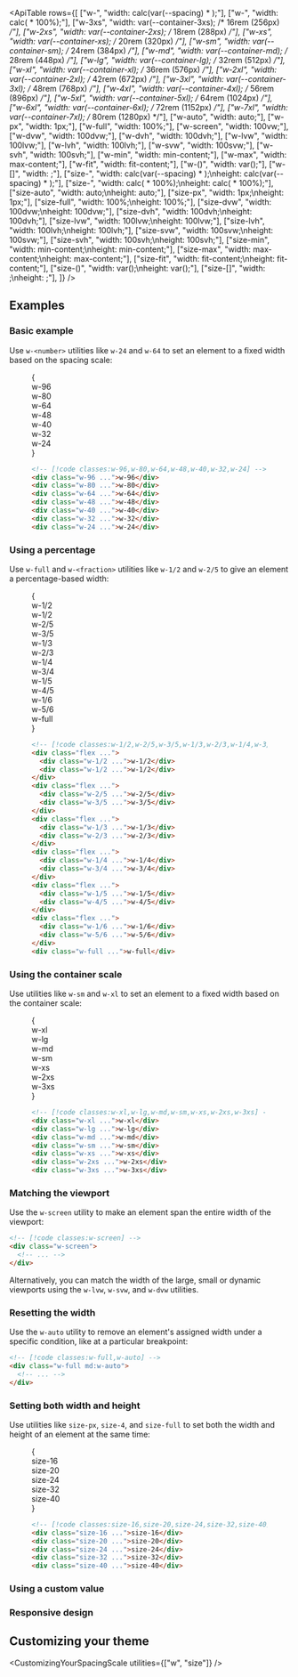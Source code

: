 

<ApiTable
  rows={[
    ["w-<number>", "width: calc(var(--spacing) * <number>);"],
    ["w-<fraction>", "width: calc(<fraction> * 100%);"],
    ["w-3xs", "width: var(--container-3xs); /* 16rem (256px) */"],
    ["w-2xs", "width: var(--container-2xs); /* 18rem (288px) */"],
    ["w-xs", "width: var(--container-xs); /* 20rem (320px) */"],
    ["w-sm", "width: var(--container-sm); /* 24rem (384px) */"],
    ["w-md", "width: var(--container-md); /* 28rem (448px) */"],
    ["w-lg", "width: var(--container-lg); /* 32rem (512px) */"],
    ["w-xl", "width: var(--container-xl); /* 36rem (576px) */"],
    ["w-2xl", "width: var(--container-2xl); /* 42rem (672px) */"],
    ["w-3xl", "width: var(--container-3xl); /* 48rem (768px) */"],
    ["w-4xl", "width: var(--container-4xl); /* 56rem (896px) */"],
    ["w-5xl", "width: var(--container-5xl); /* 64rem (1024px) */"],
    ["w-6xl", "width: var(--container-6xl); /* 72rem (1152px) */"],
    ["w-7xl", "width: var(--container-7xl); /* 80rem (1280px) */"],
    ["w-auto", "width: auto;"],
    ["w-px", "width: 1px;"],
    ["w-full", "width: 100%;"],
    ["w-screen", "width: 100vw;"],
    ["w-dvw", "width: 100dvw;"],
    ["w-dvh", "width: 100dvh;"],
    ["w-lvw", "width: 100lvw;"],
    ["w-lvh", "width: 100lvh;"],
    ["w-svw", "width: 100svw;"],
    ["w-svh", "width: 100svh;"],
    ["w-min", "width: min-content;"],
    ["w-max", "width: max-content;"],
    ["w-fit", "width: fit-content;"],
    ["w-(<custom-property>)", "width: var(<custom-property>);"],
    ["w-[<value>]", "width: <value>;"],
    ["size-<number>", "width: calc(var(--spacing) * <number>);\nheight: calc(var(--spacing) * <number>);"],
    ["size-<fraction>", "width: calc(<fraction> * 100%);\nheight: calc(<fraction> * 100%);"],
    ["size-auto", "width: auto;\nheight: auto;"],
    ["size-px", "width: 1px;\nheight: 1px;"],
    ["size-full", "width: 100%;\nheight: 100%;"],
    ["size-dvw", "width: 100dvw;\nheight: 100dvw;"],
    ["size-dvh", "width: 100dvh;\nheight: 100dvh;"],
    ["size-lvw", "width: 100lvw;\nheight: 100lvw;"],
    ["size-lvh", "width: 100lvh;\nheight: 100lvh;"],
    ["size-svw", "width: 100svw;\nheight: 100svw;"],
    ["size-svh", "width: 100svh;\nheight: 100svh;"],
    ["size-min", "width: min-content;\nheight: min-content;"],
    ["size-max", "width: max-content;\nheight: max-content;"],
    ["size-fit", "width: fit-content;\nheight: fit-content;"],
    ["size-(<custom-property>)", "width: var(<custom-property>);\nheight: var(<custom-property>);"],
    ["size-[<value>]", "width: <value>;\nheight: <value>;"],
  ]}
/>

## Examples

### Basic example

Use `w-<number>` utilities like `w-24` and `w-64` to set an element to a fixed width based on the spacing scale:

<Figure>

<Example>
  {
    <div className="flex justify-center">
      <div className="space-y-4 text-center font-mono text-xs font-bold text-white">
        <div className="hidden w-96 rounded-lg bg-blue-500 px-4 py-2 sm:block">w-96</div>
        <div className="hidden w-80 rounded-lg bg-blue-500 px-4 py-2 sm:block">w-80</div>
        <div className="hidden w-64 rounded-lg bg-blue-500 px-4 py-2 sm:block">w-64</div>
        <div className="w-48 rounded-lg bg-blue-500 px-4 py-2">w-48</div>
        <div className="w-40 rounded-lg bg-blue-500 px-4 py-2">w-40</div>
        <div className="w-32 rounded-lg bg-blue-500 px-4 py-2">w-32</div>
        <div className="w-24 rounded-lg bg-blue-500 px-4 py-2">w-24</div>
      </div>
    </div>
  }
</Example>

```html
<!-- [!code classes:w-96,w-80,w-64,w-48,w-40,w-32,w-24] -->
<div class="w-96 ...">w-96</div>
<div class="w-80 ...">w-80</div>
<div class="w-64 ...">w-64</div>
<div class="w-48 ...">w-48</div>
<div class="w-40 ...">w-40</div>
<div class="w-32 ...">w-32</div>
<div class="w-24 ...">w-24</div>
```

</Figure>

### Using a percentage

Use `w-full` and `w-<fraction>` utilities like `w-1/2` and `w-2/5` to give an element a percentage-based width:

<Figure>

<Example>
  {
    <div className="space-y-4 font-mono text-xs font-bold text-white">
      <div className="flex gap-x-4">
        <div className="w-1/2 rounded-lg bg-violet-500 px-4 py-2 text-center">w-1/2</div>
        <div className="w-1/2 rounded-lg bg-violet-500 px-4 py-2 text-center">w-1/2</div>
      </div>
      <div className="flex gap-x-4">
        <div className="w-2/5 rounded-lg bg-violet-500 px-4 py-2 text-center">w-2/5</div>
        <div className="w-3/5 rounded-lg bg-violet-500 px-4 py-2 text-center">w-3/5</div>
      </div>
      <div className="flex gap-x-4">
        <div className="w-1/3 rounded-lg bg-violet-500 px-4 py-2 text-center">w-1/3</div>
        <div className="w-2/3 rounded-lg bg-violet-500 px-4 py-2 text-center">w-2/3</div>
      </div>
      <div className="hidden gap-x-4 sm:flex">
        <div className="w-1/4 rounded-lg bg-violet-500 px-4 py-2 text-center">w-1/4</div>
        <div className="w-3/4 rounded-lg bg-violet-500 px-4 py-2 text-center">w-3/4</div>
      </div>
      <div className="hidden gap-x-4 sm:flex">
        <div className="w-1/5 rounded-lg bg-violet-500 px-4 py-2 text-center">w-1/5</div>
        <div className="w-4/5 rounded-lg bg-violet-500 px-4 py-2 text-center">w-4/5</div>
      </div>
      <div className="hidden gap-x-4 sm:flex">
        <div className="w-1/6 rounded-lg bg-violet-500 px-4 py-2 text-center">w-1/6</div>
        <div className="w-5/6 rounded-lg bg-violet-500 px-4 py-2 text-center">w-5/6</div>
      </div>
      <div className="w-full rounded-lg bg-violet-500 px-4 py-2 text-center font-mono text-white">w-full</div>
    </div>
  }
</Example>

```html
<!-- [!code classes:w-1/2,w-2/5,w-3/5,w-1/3,w-2/3,w-1/4,w-3/4,w-1/5,w-4/5,w-1/6,w-5/6,w-full] -->
<div class="flex ...">
  <div class="w-1/2 ...">w-1/2</div>
  <div class="w-1/2 ...">w-1/2</div>
</div>
<div class="flex ...">
  <div class="w-2/5 ...">w-2/5</div>
  <div class="w-3/5 ...">w-3/5</div>
</div>
<div class="flex ...">
  <div class="w-1/3 ...">w-1/3</div>
  <div class="w-2/3 ...">w-2/3</div>
</div>
<div class="flex ...">
  <div class="w-1/4 ...">w-1/4</div>
  <div class="w-3/4 ...">w-3/4</div>
</div>
<div class="flex ...">
  <div class="w-1/5 ...">w-1/5</div>
  <div class="w-4/5 ...">w-4/5</div>
</div>
<div class="flex ...">
  <div class="w-1/6 ...">w-1/6</div>
  <div class="w-5/6 ...">w-5/6</div>
</div>
<div class="w-full ...">w-full</div>
```

</Figure>

### Using the container scale

Use utilities like `w-sm` and `w-xl` to set an element to a fixed width based on the container scale:

<Figure>

<Example>
  {
    <div className="flex justify-center">
      <div className="space-y-4 text-center font-mono text-xs font-bold text-white">
        <div className="hidden w-xl rounded-lg bg-sky-500 px-4 py-2 sm:block">w-xl</div>
        <div className="hidden w-lg rounded-lg bg-sky-500 px-4 py-2 sm:block">w-lg</div>
        <div className="hidden w-md rounded-lg bg-sky-500 px-4 py-2 sm:block">w-md</div>
        <div className="w-sm rounded-lg bg-sky-500 px-4 py-2">w-sm</div>
        <div className="w-xs rounded-lg bg-sky-500 px-4 py-2">w-xs</div>
        <div className="w-2xs rounded-lg bg-sky-500 px-4 py-2">w-2xs</div>
        <div className="w-3xs rounded-lg bg-sky-500 px-4 py-2">w-3xs</div>
      </div>
    </div>
  }
</Example>

```html
<!-- [!code classes:w-xl,w-lg,w-md,w-sm,w-xs,w-2xs,w-3xs] -->
<div class="w-xl ...">w-xl</div>
<div class="w-lg ...">w-lg</div>
<div class="w-md ...">w-md</div>
<div class="w-sm ...">w-sm</div>
<div class="w-xs ...">w-xs</div>
<div class="w-2xs ...">w-2xs</div>
<div class="w-3xs ...">w-3xs</div>
```

</Figure>

### Matching the viewport

Use the `w-screen` utility to make an element span the entire width of the viewport:

```html
<!-- [!code classes:w-screen] -->
<div class="w-screen">
  <!-- ... -->
</div>
```

Alternatively, you can match the width of the large, small or dynamic viewports using the `w-lvw`, `w-svw`, and `w-dvw` utilities.

### Resetting the width

Use the `w-auto` utility to remove an element's assigned width under a specific condition, like at a particular breakpoint:

```html
<!-- [!code classes:w-full,w-auto] -->
<div class="w-full md:w-auto">
  <!-- ... -->
</div>
```

### Setting both width and height

Use utilities like `size-px`, `size-4`, and `size-full` to set both the width and height of an element at the same time:

<Figure>

<Example>
  {
    <div className="grid grid-flow-col justify-center gap-4 text-center font-mono text-xs font-bold text-white">
      <div className="grid size-16 items-center justify-center rounded-lg bg-indigo-500">size-16</div>
      <div className="grid size-20 items-center justify-center rounded-lg bg-indigo-500">size-20</div>
      <div className="grid size-24 items-center justify-center rounded-lg bg-indigo-500">size-24</div>
      <div className="hidden size-32 items-center justify-center rounded-lg bg-indigo-500 sm:grid">size-32</div>
      <div className="hidden size-40 items-center justify-center rounded-lg bg-indigo-500 md:grid">size-40</div>
    </div>
  }
</Example>

```html
<!-- [!code classes:size-16,size-20,size-24,size-32,size-40] -->
<div class="size-16 ...">size-16</div>
<div class="size-20 ...">size-20</div>
<div class="size-24 ...">size-24</div>
<div class="size-32 ...">size-32</div>
<div class="size-40 ...">size-40</div>
```

</Figure>

### Using a custom value

<UsingACustomValue utility="w" value="5px" name="width" variable="width" />

### Responsive design

<ResponsiveDesign property="width" defaultClass="w-1/2" featuredClass="w-full" />

## Customizing your theme

<CustomizingYourSpacingScale utilities={["w", "size"]} />
